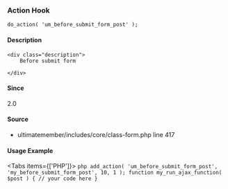 
<UMBreadCrumb type="action"/>

### Action Hook    
    
```
do_action( 'um_before_submit_form_post' );
```

#### Description
    <div class="description">
        Before submit form
 
    </div>



#### Since
<div class="description">
2.0
</div>

#### Source
  - <Link href="https://github.com/ultimatemember/ultimatemember/tree/2.5.0/includes/core/class-form.php#L417">ultimatemember/includes/core/class-form.php</Link> <Link href="https://github.com/ultimatemember/ultimatemember/tree/2.5.0/includes/core/class-form.php#L417">line 417</Link>



#### Usage Example

<Tabs items={['PHP']}>
    <Tab>
    ```php
    add_action( 'um_before_submit_form_post', 'my_before_submit_form_post', 10, 1 );
 function my_run_ajax_function( $post ) {
     // your code here
 }
    ```
    </Tab>
</Tabs>